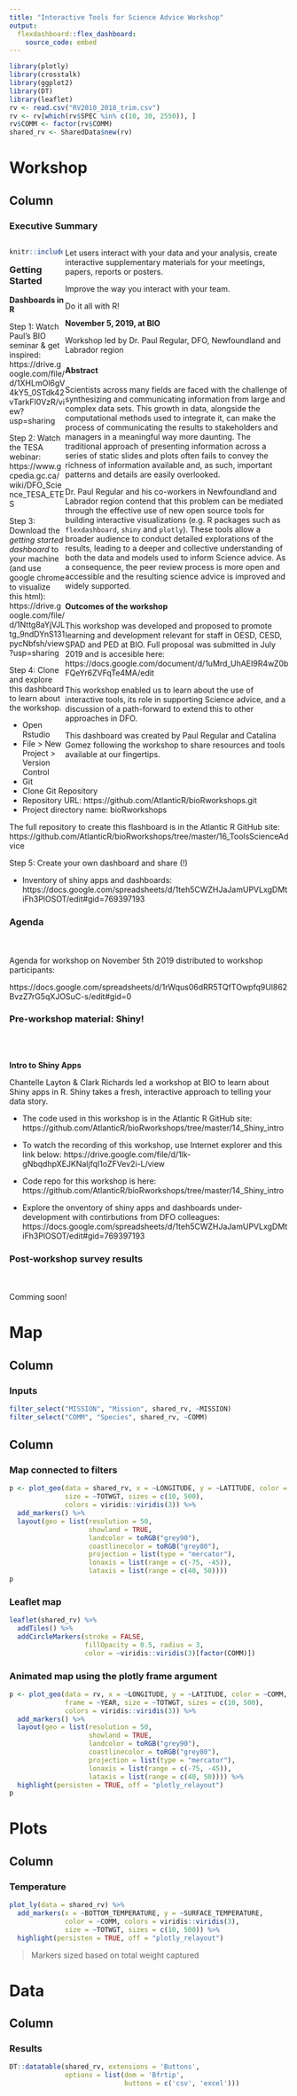 ```yaml
---
title: "Interactive Tools for Science Advice Workshop"
output: 
  flexdashboard::flex_dashboard:
    source_code: embed
---
```


```r
library(plotly)
library(crosstalk)
library(ggplot2)
library(DT)
library(leaflet)
rv <- read.csv("RV2010_2018_trim.csv")
rv <- rv[which(rv$SPEC %in% c(10, 30, 2550)), ]
rv$COMM <- factor(rv$COMM)
shared_rv <- SharedData$new(rv)
```

Workshop {data-icon="fa-laptop"}
=======================================

Column {.tabset}
---------------------------------------

### Executive Summary

<div style="float: left; width: 19%; padding-right: 1%;">


```r
knitr::include_graphics("stickers-fish.jpg")
```

</div>  
    
<div style="float: right; width: 80%;">

Let users interact with your data and your analysis, create interactive supplementary materials for your meetings, papers, reports or posters. 

Improve the way you interact with your team. 

Do it all with R!  

**November 5, 2019, at BIO**  

Workshop led by Dr. Paul Regular, DFO, Newfoundland and Labrador region  

#### Abstract

Scientists across many fields are faced with the challenge of synthesizing and communicating information from large and complex data sets. This growth in data, alongside the computational methods used to integrate it, can make the process of communicating the results to stakeholders and managers in a meaningful way more daunting. The traditional approach of presenting information across a series of static slides and plots often fails to convey the richness of information available and, as such, important patterns and details are easily overlooked. 

Dr. Paul Regular and his co-workers in Newfoundland and Labrador region contend that this problem can be mediated through the effective use of new open source tools for building interactive visualizations (e.g. R packages such as `flexdashboard`, `shiny` and `plotly`). These tools allow a broader audience to conduct detailed explorations of the results, leading to a deeper and collective understanding of both the data and models used to inform Science advice. As a consequence, the peer review process is more open and accessible and the resulting science advice is improved and widely supported.

#### Outcomes of the workshop

This workshop was developed and proposed to promote learning and development relevant for staff in OESD, CESD, SPAD and PED at BIO. Full proposal was submitted in July 2019 and is accesible here:
https://docs.google.com/document/d/1uMrd_UhAEI9R4wZ0bFQeYr6ZVFqTe4MA/edit

This workshop enabled us to learn about the use of interactive tools, its role in supporting Science advice, and a discussion of a path-forward to extend this to other approaches in DFO. 

This dashboard was created by Paul Regular and Catalina Gomez following the workshop to share resources and tools available at our fingertips. 

</div>

### Getting Started 


**Dashboards in R**  

Step 1: 
Watch Paul's BIO seminar & get inspired: https://drive.google.com/file/d/1XHLmOl6gV4kY5_0STdk42vTarkFI0VzR/view?usp=sharing

Step 2: 
Watch the TESA webinar: https://www.gcpedia.gc.ca/wiki/DFO_Science_TESA_ETES

Step 3:
Download the *getting started dashboard* to your machine (and use google chrome to visualize this html): https://drive.google.com/file/d/1Nttg8aYjVJLtg_9ndDYnS131pycNbfsh/view?usp=sharing

Step 4: 
Clone and explore this dashboard to learn about the workshop. 

- Open Rstudio
- File > New Project > Version Control
- Git
- Clone Git Repository
- Repository URL: https://github.com/AtlanticR/bioRworkshops.git
- Project directory name: bioRworkshops

The full repository to create this flashboard is in the Atlantic R GitHub site:
https://github.com/AtlanticR/bioRworkshops/tree/master/16_ToolsScienceAdvice

Step 5:
Create your own dashboard and share (!) 

- Inventory of shiny apps and dashboards: https://docs.google.com/spreadsheets/d/1teh5CWZHJaJamUPVLxgDMtiFh3PlOSOT/edit#gid=769397193



### Agenda
<br>
<br>
Agenda for workshop on November 5th 2019 distributed to workshop participants:  

https://docs.google.com/spreadsheets/d/1rWqus06dRR5TQfTOwpfq9Ul862BvzZ7rG5qXJOSuC-s/edit#gid=0

### Pre-workshop material: Shiny!
<br>
<br>

**Intro to Shiny Apps**  

Chantelle Layton & Clark Richards led a workshop at BIO to learn about Shiny apps in R. Shiny takes a fresh, interactive approach to telling your data story. 

- The code used in this workshop is in the Atlantic R GitHub site:
https://github.com/AtlanticR/bioRworkshops/tree/master/14_Shiny_intro

- To watch the recording of this workshop, use Internet explorer and this link below: https://drive.google.com/file/d/1lk-gNbqdhpXEJKNaljfqI1oZFVev2i-L/view  

- Code repo for this workshop is here: https://github.com/AtlanticR/bioRworkshops/tree/master/14_Shiny_intro

- Explore the onventory of shiny apps and dashboards under-development with contirbutions from DFO colleagues: 
https://docs.google.com/spreadsheets/d/1teh5CWZHJaJamUPVLxgDMtiFh3PlOSOT/edit#gid=769397193

### Post-workshop survey results
<br>
<br>
Comming soon!

Map {data-icon="fa-map"}
=======================================

Column {.sidebar}
-------------------------------------

### Inputs

```r

filter_select("MISSION", "Mission", shared_rv, ~MISSION)
filter_select("COMM", "Species", shared_rv, ~COMM)

```


Column {.tabset}
-------------------------------------

### Map connected to filters

```r

p <- plot_geo(data = shared_rv, x = ~LONGITUDE, y = ~LATITUDE, color = ~COMM,
              size = ~TOTWGT, sizes = c(10, 500),
              colors = viridis::viridis(3)) %>%  
  add_markers() %>%                                       
  layout(geo = list(resolution = 50,                      
                    showland = TRUE,                      
                    landcolor = toRGB("grey90"),          
                    coastlinecolor = toRGB("grey80"),
                    projection = list(type = "mercator"),    
                    lonaxis = list(range = c(-75, -45)),    
                    lataxis = list(range = c(40, 50))))
p
```

### Leaflet map

```r

leaflet(shared_rv) %>%
  addTiles() %>%
  addCircleMarkers(stroke = FALSE,
                   fillOpacity = 0.5, radius = 3,
                   color = ~viridis::viridis(3)[factor(COMM)])

```


### Animated map using the plotly frame argument

```r

p <- plot_geo(data = rv, x = ~LONGITUDE, y = ~LATITUDE, color = ~COMM,
              frame = ~YEAR, size = ~TOTWGT, sizes = c(10, 500),
              colors = viridis::viridis(3)) %>%  
  add_markers() %>%                                       
  layout(geo = list(resolution = 50,                      
                    showland = TRUE,                      
                    landcolor = toRGB("grey90"),          
                    coastlinecolor = toRGB("grey80"),
                    projection = list(type = "mercator"),    
                    lonaxis = list(range = c(-75, -45)),    
                    lataxis = list(range = c(40, 50)))) %>% 
  highlight(persisten = TRUE, off = "plotly_relayout")
p
```


Plots {data-icon="fa-signal"}
=======================================

Column
-------------------------------------

### Temperature

```r
plot_ly(data = shared_rv) %>% 
  add_markers(x = ~BOTTOM_TEMPERATURE, y = ~SURFACE_TEMPERATURE,
              color = ~COMM, colors = viridis::viridis(3),
              size = ~TOTWGT, sizes = c(10, 500)) %>% 
  highlight(persisten = TRUE, off = "plotly_relayout")

```

> Markers sized based on total weight captured


Data {data-icon="fa-database"}
=======================================

Column
-------------------------------------

### Results

```r
DT::datatable(shared_rv, extensions = 'Buttons', 
              options = list(dom = 'Bfrtip',
                             buttons = c('csv', 'excel'))) 
```

